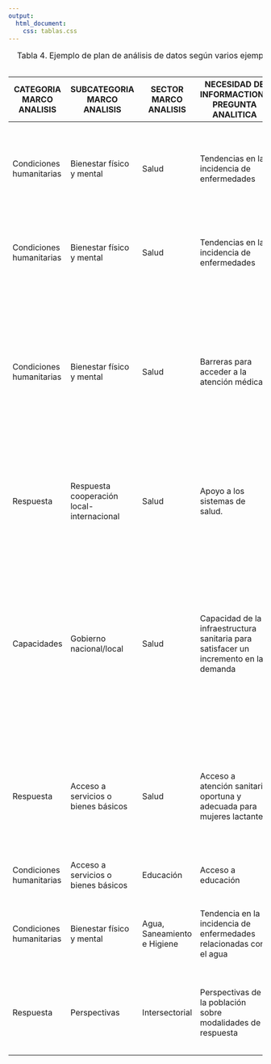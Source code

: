 ```yaml
---
output: 
  html_document:
    css: tablas.css
---
```


<table class="tabla-basica tabla4 responsive">
  <caption>Tabla 4. Ejemplo de plan de análisis de datos según varios ejemplos de necesidades de información definidos en la Tabla 3 y una vez realizada la revisión de datos secundarios</caption>
  <thead>
    <tr>
      <th>CATEGORIA MARCO ANALISIS</th>
      <th>SUBCATEGORIA MARCO ANALISIS</th>
      <th>SECTOR MARCO ANALISIS</th>
      <th>NECESIDAD DE INFORMACTION- PREGUNTA ANALITICA</th>
      <th>DATOS REQUERIDOS</th>
      <th>FUENTE</th>
      <th>TIPO</th>
      <th>CONFIABILIDAD</th>
      <th>ESTADO</th>
      <th>ANALISIS COMPARACION</th>
    </tr>
  </thead>
  <tbody>
    <tr>
      <td>Condiciones humanitarias </td>
      <td>Bienestar físico y mental</td>
      <td>Salud</td>
      <td>Tendencias en la incidencia de enfermedades</td>
      <td>% de hogares de Venezuela con al menos un miembro que requiere atención médica en los barrios X, Y y Z.</td>
      <td>Encuesta de hogares </td>
      <td>Primaria</td>
      <td>N/A</td>
      <td>Planeada Inicio 2019 – fin de 2019</td>
      <td>Entre áreas geográficas</td>
    </tr>
    <tr>
      <td>Condiciones humanitarias </td>
      <td>Bienestar físico y mental</td>
      <td>Salud</td>
      <td>Tendencias en la incidencia de enfermedades</td>
      <td>Patrones de morbilidad y mortalidad de la población venezolana en los barrios X, Y y Z.</td>
      <td>Ministerio de Salud</td>
      <td>Secundaria</td>
      <td>Confiable (Representativa)</td>
      <td>Completada Febrero 2019</td>
      <td>
Entre áreas geográficas

Entre sexo y edad
</td>
    </tr>
    <tr>
      <td>Condiciones humanitarias </td>
      <td>Bienestar físico y mental</td>
      <td>Salud</td>
      <td>Barreras para acceder a la atención médica</td>
      <td>% de hogares de Venezuela con al menos un miembro que requiere atención médica incapaz de recibir tratamiento ahora mismo, más la explicación del por qué, en los barrios X, Y y Z</td>
      <td>Encuesta de hogares </td>
      <td>Primaria</td>
      <td>N/A</td>
      <td>Planeada
Inicio 2019 – fin de 2019
</td>
      <td>Entre áreas geográficas</td>
    </tr>
    <tr>
      <td>Respuesta</td>
      <td>Respuesta cooperación local-internacional</td>
      <td>Salud</td>
      <td>Apoyo a los sistemas de salud.</td>
      <td>Brechas en presencia y cobertura de actores de salud locales, nacionales e internacionales en los barrios X, Y y Z.</td>
      <td>Ministerio de Salud 
Clúster de Salud
</td>
      <td>Secundaria</td>
      <td>Confiable (Representativa)</td>
      <td>Completada</td>
      <td>Entre áreas geográficas</td>
    </tr>
    <tr>
      <td>Capacidades</td>
      <td>Gobierno nacional/local</td>
      <td>Salud</td>
      <td>Capacidad de la infraestructura sanitaria para satisfacer un incremento en la demanda</td>
      <td>Número promedio de personal de salud y camas de hospital por población en los barrios X, Y y Z.

Hospitales que reportan capacidad y recursos insuficientes para atender la demanda en los barrios X, Y y Z.
</td>
      <td>Ministerio de Salud Clúster de Salud</td>
      <td>Secundaria</td>
      <td>Confiable (Representativa)</td>
      <td>Completada</td>
      <td>Entre áreas geográficas</td>
    </tr> 
    <tr>
      <td>Respuesta</td>
      <td>Acceso a servicios o bienes básicos</td>
      <td>Salud</td>
      <td>Acceso a atención sanitaria oportuna y adecuada para mujeres lactantes</td>
      <td>Número de mujeres lactantes que reportan haber recibido atención sanitaria oportuna y adecuada en los barrios X, Y y Z </td>
      <td>Ministerio de Salud Clúster de Salud</td>
      <td>Primaria</td>
      <td>Confiable (Representativa)</td>
      <td>Completada</td>
      <td>Entre áreas geográficas</td>
    </tr>
    <tr>
      <td>Condiciones humanitarias</td>
      <td>Acceso a servicios o bienes básicos</td>
      <td>Educación</td>
      <td>Acceso a educación </td>
      <td>Número de niños y niñas que no asisten a la escuela </td>
      <td>Ministerio de Educación</td>
      <td>Secundaria</td>
      <td>Confiable
(Representativa)
</td>
      <td>Completada</td>
      <td>Entre áreas geográficas</td>
    </tr>
    <tr>
      <td>Condiciones humanitarias</td>
      <td>Bienestar físico y mental</td>
      <td>Agua, Saneamiento e Higiene</td>
      <td>Tendencia en la incidencia de enfermedades relacionadas con el agua</td>
      <td>Patrones de morbilidad y mortalidad de la población venezolana en los barrios X, Y y Z.</td>
      <td>
Ministerio de Salud
      
Clúster WASH
</td>
      <td>Secundaria</td>
      <td>Confiable
(Representativa)
</td>
      <td>Completada</td>
      <td>Entre áreas geográficas</td>
    </tr>
    <tr>
      <td>Respuesta</td>
      <td>Perspectivas</td>
      <td>Intersectorial</td>
      <td>Perspectivas de la población sobre modalidades de respuesta</td>
      <td>% de hogar de población venezolana que prefieren recibir apoyo en efectivo en los barrios X, Y y Z</td>
      <td>Evaluación conjunta de Necesidades Caribe GIFMM</td>
      <td>Primaria</td>
      <td>Confiable (Representativa)</td>
      <td>Completada</td>
      <td>Entre áreas geográficas</td>
    </tr>
  </tbody>
</table>




